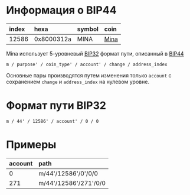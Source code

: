 
# Информация о BIP44

| index | hexa       | symbol | coin                              |
|:------|:-----------|:-------|:----------------------------------|
| 12586 | 0x8000312a | MINA   | [Mina](https://minaprotocol.com/) |

Mina использует 5-уровневый [BIP32](https://github.com/bitcoin/bips/blob/master/bip-0032.mediawiki) формат пути, описанный в [BIP44](https://github.com/bitcoin/bips/blob/master/bip-0044.mediawiki)

```
m / purpose' / coin_type' / account' / change / address_index
```

Основные пары производятся путем изменения только ``account`` с сохранением ``change`` и ``address_index`` на нулевом уровне. 

# Формат пути BIP32

```
m / 44' / 12586' / account' / 0 / 0
```

# Примеры

| account | path                    |
|:--------|:------------------------|
| 0       | m/44'/12586'/0'/0/0     |
| 271     | m/44'/12586'/271'/0/0   |
